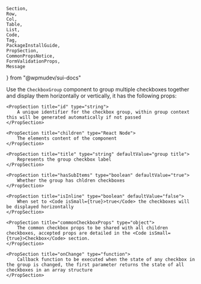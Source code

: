 	Section, 
	Row, 
	Col, 
	Table, 
	List, 
	Code, 
	Tag, 
	PackageInstallGuide, 
	PropSection, 
	CommonPropsNotice,
	FormValidationProps,
	Message
} from "@wpmudev/sui-docs"

<PackageInstallGuide packageName="@wpmudev/sui-checkbox" />

<Section title="CheckboxGroup Props" border={true} style={{ paddingBottom: 0 }}>
    Use the <code>CheckboxGroup</code> component to group multiple checkboxes together and display them horizontally or vertically, it has the following props:

	<PropSection title="id" type="string">
		A unique identifier for the checkbox group, within group context this will be generated automatically if not passed
	</PropSection>

    <PropSection title="children" type="React Node">
    	The elements content of the component
    </PropSection>

    <PropSection title="title" type="string" defaultValue="group title">
		Represents the group checkbox label
    </PropSection>

    <PropSection title="hasSubItems" type="boolean" defaultValue="true">
		Whether the group has chldren checkboxes
    </PropSection>

    <PropSection title="isInline" type="boolean" defaultValue="false">
		When set to <Code isSmall={true}>true</Code> the checkboxes will be displayed horizontally
    </PropSection>

    <PropSection title="commonCheckboxProps" type="object">
		The common checkbox props to be shared with all children checkboxes, accepted props are detailed in the <Code isSmall={true}>Checkbox</Code> section.
    </PropSection>

    <PropSection title="onChange" type="function">
		Callback function to be executed when the state of any checkbox in the group is changed, the first parameter returns the state of all checkboxes in an array structure
    </PropSection>
</Section>

<CommonPropsNotice />
